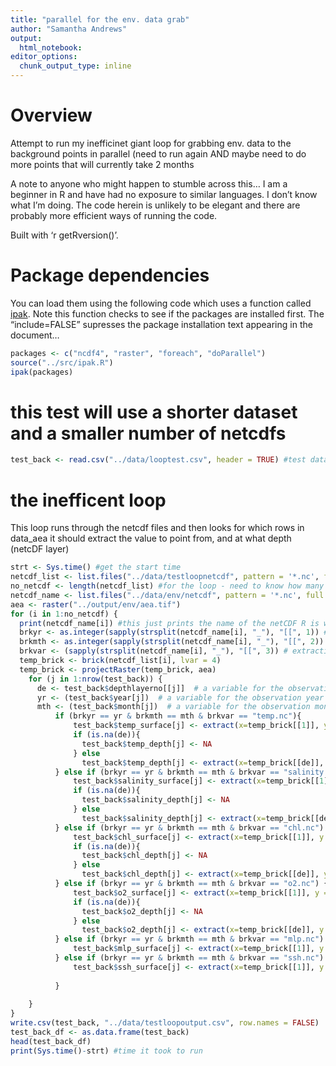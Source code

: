 ```yaml
---
title: "parallel for the env. data grab"
author: "Samantha Andrews"
output: 
  html_notebook: 
editor_options: 
  chunk_output_type: inline
---
```


# Overview
Attempt to run my inefficinet giant loop for grabbing env. data to the background points in parallel (need to run again AND maybe need to do more points that will currently take 2 months

A note to anyone who might happen to stumble across this... I am a beginner in R and have had no exposure to similar languages. I don't know what I'm doing. The code herein is unlikely to be elegant and there are probably more efficient ways of running the code.

Built with 'r getRversion()'.

# Package dependencies
You can load them using the following code which uses a function called [ipak](https://gist.github.com/stevenworthington/3178163). 
Note this function checks to see if the packages are installed first.
The "include=FALSE" supresses the package installation text appearing in the document...
```r
packages <- c("ncdf4", "raster", "foreach", "doParallel") 
source("../src/ipak.R")
ipak(packages)
```

# this test will use a shorter dataset and a smaller number of netcdfs

```r
test_back <- read.csv("../data/looptest.csv", header = TRUE) #test dataset

```


# the inefficent loop

This loop runs through the netcdf files and then looks for which rows in data_aea it should extract the value to point from, and at what depth (netcDF layer)

```r
strt <- Sys.time() #get the start time
netcdf_list <- list.files("../data/testloopnetcdf", pattern = '*.nc', full.names = TRUE) #true means the full path is included
no_netcdf <- length(netcdf_list) #for the loop - need to know how many files to cycle through
netcdf_name <- list.files("../data/env/netcdf", pattern = '*.nc', full.names = FALSE) #false means the path is not included
aea <- raster("../output/env/aea.tif") 
for (i in 1:no_netcdf) {  
  print(netcdf_name[i]) #this just prints the name of the netCDF R is working one
  brkyr <- as.integer(sapply(strsplit(netcdf_name[i], "_"), "[[", 1)) # extracting the first part of the netcdf filename (which is the year)
  brkmth <- as.integer(sapply(strsplit(netcdf_name[i], "_"), "[[", 2)) # extracting the second part of the netcdf filename (which is the month)
  brkvar <- (sapply(strsplit(netcdf_name[i], "_"), "[[", 3)) # extracting the third part of the netcdf (inc.nc)
  temp_brick <- brick(netcdf_list[i], lvar = 4)
  temp_brick <- projectRaster(temp_brick, aea) 
    for (j in 1:nrow(test_back)) {  
      de <- test_back$depthlayerno[[j]]  # a variable for the observation depth layer
      yr <- (test_back$year[j])  # a variable for the observation year
      mth <- (test_back$month[j])  # a variable for the observation month
          if (brkyr == yr & brkmth == mth & brkvar == "temp.nc"){
              test_back$temp_surface[j] <- extract(x=temp_brick[[1]], y = test_back[j, ]) 
              if (is.na(de)){
                test_back$temp_depth[j] <- NA
              } else  
                test_back$temp_depth[j] <- extract(x=temp_brick[[de]], y = test_back[j, ])
          } else if (brkyr == yr & brkmth == mth & brkvar == "salinity.nc") {
              test_back$salinity_surface[j] <- extract(x=temp_brick[[1]], y = test_back[j, ]) 
              if (is.na(de)){
                test_back$salinity_depth[j] <- NA
              } else  
                test_back$salinity_depth[j] <- extract(x=temp_brick[[de]], y = test_back[j, ]) 
          } else if (brkyr == yr & brkmth == mth & brkvar == "chl.nc") {
              test_back$chl_surface[j] <- extract(x=temp_brick[[1]], y = test_back[j, ]) 
              if (is.na(de)){
                test_back$chl_depth[j] <- NA
              } else  
                test_back$chl_depth[j] <- extract(x=temp_brick[[de]], y = test_back[j, ]) 
          } else if (brkyr == yr & brkmth == mth & brkvar == "o2.nc") {
              test_back$o2_surface[j] <- extract(x=temp_brick[[1]], y = test_back[j, ]) 
              if (is.na(de)){
                test_back$o2_depth[j] <- NA
              } else  
                test_back$o2_depth[j] <- extract(x=temp_brick[[de]], y = test_back[j, ]) 
          } else if (brkyr == yr & brkmth == mth & brkvar == "mlp.nc") {
              test_back$mlp_surface[j] <- extract(x=temp_brick[[1]], y = test_back[j, ])
          } else if (brkyr == yr & brkmth == mth & brkvar == "ssh.nc") {
              test_back$ssh_surface[j] <- extract(x=temp_brick[[1]], y = test_back[j, ]) 
            
          }
     
    }
}
write.csv(test_back, "../data/testloopoutput.csv", row.names = FALSE)
test_back_df <- as.data.frame(test_back)
head(test_back_df)
print(Sys.time()-strt) #time it took to run
```

